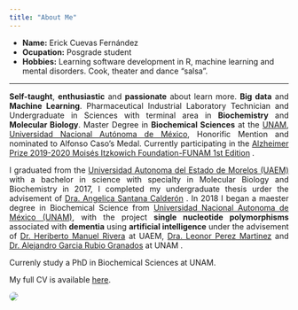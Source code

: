 ```yaml
---
title: "About Me"
---
```


- __Name:__ Erick Cuevas Fernández
- __Ocupation:__ Posgrade student
- __Hobbies:__ Learning software development in R, machine learning and mental disorders. Cook, theater and dance "salsa".

***
<p style='text-align: justify;'> **Self-taught**, **enthusiastic** and **passionate** about learn more. **Big data** and **Machine Learning**. Pharmaceutical Industrial Laboratory Technician and Undergraduate in Sciences with terminal area in **Biochemistry** and **Molecular Biology**. Master Degree in **Biochemical Sciences** at the [UNAM, Universidad Nacional Autónoma de México](http://www.mdcbq.posgrado.unam.mx/), Honorific Mention and nominated to Alfonso Caso's Medal. Currently participating in the [Alzheimer Prize 2019-2020 Moisés Itzkowich Foundation-FUNAM 1st Edition](http://www.fundacionunam.org.mx/wp-content/uploads/2019/11/premio_alzheimer2020b.pdf) .</p> 


<p style='text-align: justify;'> I graduated from the [Universidad Autonoma del Estado de Morelos (UAEM)](http://www.cidc.uaem.mx) with a bachelor in science with specialty in Molecular Biology and Biochemistry in 2017, I completed my undergraduate thesis urder the advisement of [Dra. Angelica Santana Calderón](http://www.cidc.uaem.mx/angelicasantana/) . In 2018 I began a maester degree in Biochemical Science from  [Universidad Nacional Autonoma de México (UNAM)](http://www.mdcbq.posgrado.unam.mx/), with the project **single nucleotide polymorphisms** associated with **dementia** using **artificial intelligence** under the advisement of [Dr. Heriberto Manuel Rivera](https://www.uaem.mx/organizacion-institucional/uploads/facultades/medicina/files/Dr.HeribertoManuelRivera.pdf) at UAEM, [Dra. Leonor Perez Martinez](http://www.ibt.unam.mx/server/PRG.base?tipo:doc,dir:PRG.curriculum,par:leonor) and [Dr. Alejandro Garcia Rubio Granados](http://www.ibt.unam.mx/server/PRG.base?tipo:doc,dir:PRG.curriculum,par:alejandro) at UNAM .</p> 
Currenly study a PhD in Biochemical Sciences at UNAM.

My full CV is available [here](files/CV_2019.pdf).

<img src="images/erick2.jpg" align="bottom" style="border-radius: 50%"/>
      
